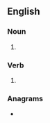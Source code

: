 {{also|helicòpters}}
==English==

===Noun===
{{head|en|noun form}}

# {{plural of|helicopter|lang=en}}

===Verb===
{{head|en|verb form}}

# {{en-third-person singular of|helicopter}}

===Anagrams===
* {{anagrams|en|a=ceehiloprst|Electorship|electorship}}